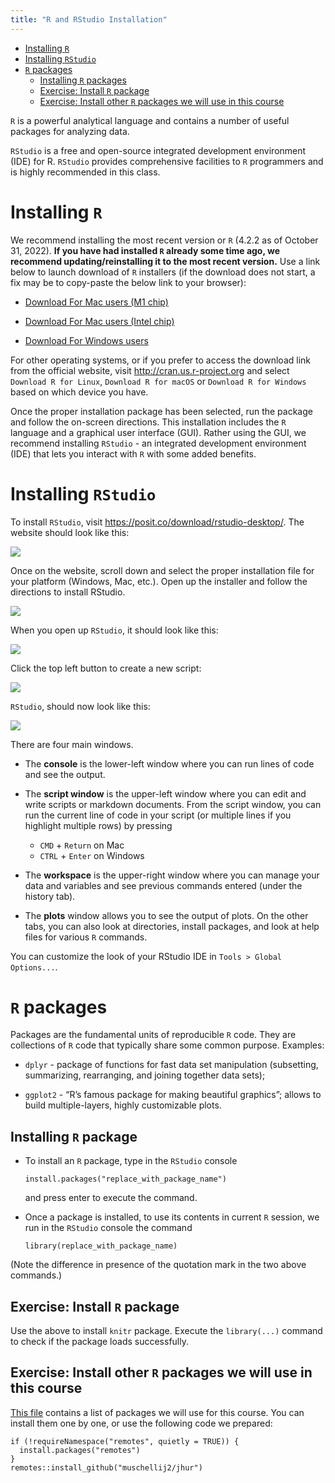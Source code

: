 ```yaml
---
title: "R and RStudio Installation"
---
```


-   [Installing `R`](#installing-r)
-   [Installing `RStudio`](#installing-rstudio)
-   [`R` packages](#r-packages)
    -   [Installing `R` packages](#installing-r-package)
    -   [Exercise: Install `R` package](#exercise-install-r-package)
    -   [Exercise: Install other `R` packages we will use in this course](#exercise-install-other-r-packages-we-will-use-in-this-course)

`R` is a powerful analytical language and contains a number of useful packages for analyzing data.

`RStudio` is a free and open-source integrated development environment (IDE) for R. `RStudio` provides comprehensive facilities to `R` programmers and is highly recommended in this class.

# Installing `R` {#installing-r}

We recommend installing the most recent version or `R` (4.2.2 as of October 31, 2022). **If you have had installed `R` already some time ago, we recommend updating/reinstalling it to the most recent version.** Use a link below to launch download of `R` installers (if the download does not start, a fix may be to copy-paste the below link to your browser):

-   [Download For Mac users (M1 chip)](https://cloud.r-project.org/bin/macosx/big-sur-arm64/base/R-4.2.2-arm64.pkg)

-   [Download For Mac users (Intel chip)](https://cloud.r-project.org/bin/macosx/base/R-4.2.2.pkg)

-   [Download For Windows users](https://cloud.r-project.org/bin/windows/base/R-4.2.2-win.exe)

For other operating systems, or if you prefer to access the download link from the official website, visit <http://cran.us.r-project.org> and select `Download R for Linux`, `Download R for macOS` or `Download R for Windows` based on which device you have.

Once the proper installation package has been selected, run the package and follow the on-screen directions. This installation includes the `R` language and a graphical user interface (GUI). Rather using the GUI, we recommend installing `RStudio` - an integrated development environment (IDE) that lets you interact with `R` with some added benefits.

# Installing `RStudio` {#installing-rstudio}

To install `RStudio`, visit <https://posit.co/download/rstudio-desktop/>. The website should look like this:

![](images/RStudio_landing.png)

Once on the website, scroll down and select the proper installation file for your platform (Windows, Mac, etc.). Open up the installer and follow the directions to install RStudio.

![](images/RStudio_platforms.png)

When you open up `RStudio`, it should look like this:

![](images/RStudio_console.png)

Click the top left button to create a new script:

![](images/New_script_click.png)

`RStudio`, should now look like this:

![](images/RStudio_4panes.png)

There are four main windows.

-   The **console** is the lower-left window where you can run lines of code and see the output.

-   The **script window** is the upper-left window where you can edit and write scripts or markdown documents. From the script window, you can run the current line of code in your script (or multiple lines if you highlight multiple rows) by pressing

    -   `CMD` + `Return` on Mac
    -   `CTRL` + `Enter` on Windows

-   The **workspace** is the upper-right window where you can manage your data and variables and see previous commands entered (under the history tab).

-   The **plots** window allows you to see the output of plots. On the other tabs, you can also look at directories, install packages, and look at help files for various `R` commands.

You can customize the look of your RStudio IDE in `Tools > Global Options...`.

# `R` packages {#r-packages}

Packages are the fundamental units of reproducible `R` code. They are collections of `R` code that typically share some common purpose. Examples:

-   `dplyr` - package of functions for fast data set manipulation (subsetting, summarizing, rearranging, and joining together data sets);

-   `ggplot2` - "R's famous package for making beautiful graphics"; allows to build multiple-layers, highly customizable plots.

## Installing `R` package {#installing-r-package}

-   To install an `R` package, type in the `RStudio` console

        install.packages("replace_with_package_name")

    and press enter to execute the command.

-   Once a package is installed, to use its contents in current `R` session, we run in the `RStudio` console the command

        library(replace_with_package_name)

(Note the difference in presence of the quotation mark in the two above commands.)

## Exercise: Install `R` package {#exercise-install-r-package}

Use the above to install `knitr` package. Execute the `library(...)` command to check if the package loads successfully.

## Exercise: Install other `R` packages we will use in this course {#exercise-install-other-r-packages-we-will-use-in-this-course}

[This file](../../resources/all_the_packages.txt) contains a list of packages we will use for this course. You can install them one by one, or use the following code we prepared:

    if (!requireNamespace("remotes", quietly = TRUE)) {
      install.packages("remotes")
    }
    remotes::install_github("muschellij2/jhur")
